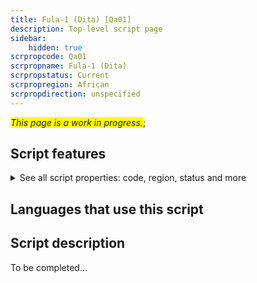 ```yaml
---
title: Fula-1 (Dita) [Qa01]
description: Top-level script page
sidebar:
    hidden: true
scrpropcode: Qa01
scrpropname: Fula-1 (Dita)
scrpropstatus: Current
scrpropregion: African
scrpropdirection: unspecified
---
```


<span style='background-color:yellow'>_This page is a work in progress._</span>;


## Script features

<details>
<summary> See all script properties: code, region, status and more</summary>
<ScriptInfo />
</details>

## Languages that use this script

<WsList script='Qa01' wsMax='5' />

## Script description

To be completed...

